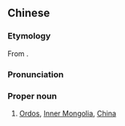 ==Chinese==
{{zh-forms|s=鄂尔多斯|gloss=-}}

===Etymology===
From {{etyl|mn|zh}} {{m|mn|ᠣᠷᠳᠣᠰ|tr=Ordos}}.

===Pronunciation===
{{zh-pron
|m=È'ěrduōsī
|c=ngok6 ji5 do1 si1
|cat=propn
}}

===Proper noun===
{{zh-proper noun}}

# [[Ordos]], [[Inner Mongolia]], [[China]]

{{zh-cat|Cities}}